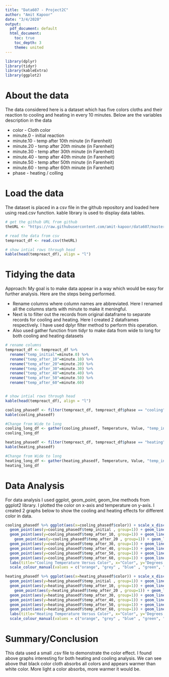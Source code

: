 ```yaml
---
title: "Data607 - Project2C"
author: "Amit Kapoor"
date: "3/4/2020"
output:
  pdf_document: default
  html_document:
    toc: true
    toc_depth: 3
    theme: united
---
```



```r
library(dplyr)
library(tidyr)
library(kableExtra)
library(ggplot2)
```


# About the data

The data considered here is a dataset which has five colors cloths and their reaction to cooling and heating in every 10 minutes. Below are the variables description in the data

  * color - Cloth color
  * minute.0 - initial reaction 
  * minute.10 - temp after 10th minute (in Farenheit)
  * minute.20 - temp after 20th minute (in Farenheit)
  * minute.30 - temp after 30th minute (in Farenheit)
  * minute.40 - temp after 40th minute (in Farenheit)
  * minute.50 - temp after 50th minute (in Farenheit)
  * minute.60 - temp after 60th minute (in Farenheit)
  * phase - heating / colling
  
  
  
# Load the data


The dataset is placed in a csv file in the github repository and loaded here using read.csv function. kable library is used to display data tables.

```r

# get the github URL from github
theURL <- "https://raw.githubusercontent.com/amit-kapoor/data607/master/week6/hcdata.csv"

# read the data from csv
tempreact_df <- read.csv(theURL)

# show intial rows through head
kable(head(tempreact_df), align = "l")

```



# Tidying the data

Approach: My goal is to make data appear in a way which would be easy for further analysis. Here are the steps being performed.

* Rename columns where column names are abbreviated. Here I renamed all the columns starts with minute to make it meningful.
* Next is to filter out the records from original dataframe to separate records for cooling and heating. Here I created 2 dataframes respectively. I have used dplyr filter method to perform this operation.
* Also used gather function from tidyr to make data from wide to long for both cooling and heating datasets


```r

# rename columns
tempreact_df <- tempreact_df %>% 
  rename("temp_initial"=minute.0) %>% 
  rename("temp_after_10"=minute.10) %>% 
  rename("temp_after_20"=minute.20) %>% 
  rename("temp_after_30"=minute.30) %>% 
  rename("temp_after_40"=minute.40) %>% 
  rename("temp_after_50"=minute.50) %>% 
  rename("temp_after_60"=minute.60)


# show intial rows through head
kable(head(tempreact_df), align = "l")

```

```r
cooling_phasedf <- filter(tempreact_df, tempreact_df$phase == "cooling")
kable(cooling_phasedf)
```


```r
#Change from Wide to long
cooling_long_df <- gather(cooling_phasedf, Temperature, Value, "temp_initial":"temp_after_60")
cooling_long_df
```



```r
heating_phasedf <- filter(tempreact_df, tempreact_df$phase == "heating")
kable(heating_phasedf)
```


```r
#Change from Wide to long
heating_long_df <- gather(heating_phasedf, Temperature, Value, "temp_initial":"temp_after_60")
heating_long_df
```



# Data Analysis

For data analysis I used ggplot, geom_point, geom_line methods from ggplot2 library. I plotted the color on x-axis and temperature on y-axis. I created 2 graphs below to show the cooling and heating effects for different color in data.

```r


cooling_phasedf %>% ggplot(aes(x=cooling_phasedf$color)) + scale_x_discrete(limits=cooling_phasedf$color) + 
  geom_point(aes(y=cooling_phasedf$temp_initial , group=1)) + geom_line(aes(y=cooling_phasedf$temp_initial, group=1, col="Intial Temp"), size=1) + 
  geom_point(aes(y=cooling_phasedf$temp_after_10, group=1)) + geom_line(aes(y=cooling_phasedf$temp_after_10, group=1, col="Temp after 10"), size=1) + 
    geom_point(aes(y=cooling_phasedf$temp_after_20 , group=1)) + geom_line(aes(y=cooling_phasedf$temp_after_20, group=1, col="Temp after 20"), size=1) + 
  geom_point(aes(y=cooling_phasedf$temp_after_30, group=1)) + geom_line(aes(y=cooling_phasedf$temp_after_30, group=1, col="Temp after 30"), size=1) + 
  geom_point(aes(y=cooling_phasedf$temp_after_40, group=1)) + geom_line(aes(y=cooling_phasedf$temp_after_40, group=1, col="Temp after 40"), size=1) +
  geom_point(aes(y=cooling_phasedf$temp_after_50, group=1)) + geom_line(aes(y=cooling_phasedf$temp_after_50, group=1, col="Temp after 50"), size=1) + 
  geom_point(aes(y=cooling_phasedf$temp_after_60, group=1)) + geom_line(aes(y=cooling_phasedf$temp_after_60, group=1, col="Temp after 60"), size=1) +
  labs(title="Cooling Temperature Versus Color", x="Color", y="Degrees in Farenheit", colour="") + 
  scale_colour_manual(values = c("orange", "grey" , "blue" , "green", "cyan" , "black" , "red"))
```



```r

heating_phasedf %>% ggplot(aes(x=heating_phasedf$color)) + scale_x_discrete(limits=heating_phasedf$color) + 
  geom_point(aes(y=heating_phasedf$temp_initial , group=1)) + geom_line(aes(y=heating_phasedf$temp_initial, group=1, col="Intial Temp"), size=1) + 
  geom_point(aes(y=heating_phasedf$temp_after_10, group=1)) + geom_line(aes(y=heating_phasedf$temp_after_10, group=1, col="Temp after 10"), size=1) + 
    geom_point(aes(y=heating_phasedf$temp_after_20 , group=1)) + geom_line(aes(y=heating_phasedf$temp_after_20, group=1, col="Temp after 20"), size=1) + 
  geom_point(aes(y=heating_phasedf$temp_after_30, group=1)) + geom_line(aes(y=heating_phasedf$temp_after_30, group=1, col="Temp after 30"), size=1) + 
  geom_point(aes(y=heating_phasedf$temp_after_40, group=1)) + geom_line(aes(y=heating_phasedf$temp_after_40, group=1, col="Temp after 40"), size=1) +
  geom_point(aes(y=heating_phasedf$temp_after_50, group=1)) + geom_line(aes(y=heating_phasedf$temp_after_50, group=1, col="Temp after 50"), size=1) + 
  geom_point(aes(y=heating_phasedf$temp_after_60, group=1)) + geom_line(aes(y=heating_phasedf$temp_after_60, group=1, col="Temp after 60"), size=1) +
  labs(title="Heating Temperature Versus Color", x="Color", y="Degrees in Farenheit", colour="") + 
  scale_colour_manual(values = c("orange", "grey" , "blue" , "green", "cyan" , "black" , "red"))
```

# Summary/Conclusion

This data used a small .csv file to demonstrate the color effect. I found above graphs interesting for both heating and cooling analysis. We can see above that black color cloth absorbs all colors and appears warmer than white color. More light a color absorbs, more warmer it would be.





